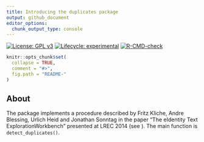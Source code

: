 ```yaml
---
title: Introducing the duplicates package
output: github_document
editor_options: 
  chunk_output_type: console
---
```


<!-- badges: start -->
[![License: GPL v3](https://img.shields.io/badge/License-GPLv3-green.svg)](https://www.gnu.org/licenses/gpl-3.0)
[![Lifecycle: experimental](https://img.shields.io/badge/lifecycle-maturing-blue.svg)](https://www.tidyverse.org/lifecycle/#maturing)
[![R-CMD-check](https://github.com/PolMine/duplicates/actions/workflows/R-CMD-check.yaml/badge.svg)](https://github.com/PolMine/duplicates/actions/workflows/R-CMD-check.yaml)
<!-- badges: end -->


```r
knitr::opts_chunk$set(
  collapse = TRUE,
  comment = "#>",
  fig.path = "README-"
)
```


## About 

The package implements a procedure described by Fritz Kliche, Andre Blessing,
Urlich Heid and Jonathan Sonntag in the paper "The eIdentity Text
ExplorationWorkbench" presented at LREC 2014
(see \url{http://www.lrec-conf.org/proceedings/lrec2014/pdf/332_Paper.pdf}).
The main function is `detect_duplicates()`.


